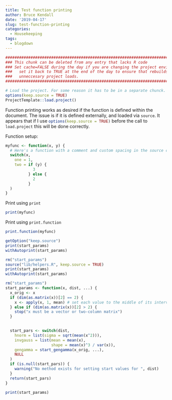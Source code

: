```yaml
---
title: Test function printing
author: Bruce Kendall
date: '2019-04-17'
slug: test-function-printing
categories:
  - Housekeeping
tags:
  - blogdown
---
```

```r
#######################################################################################
### This chunk can be deleted from any entry that lacks R code                      ###
### Set cache=FALSE during the day if you are changing the project environment;     ###
###   set it back to TRUE at the end of the day to ensure that rebuilds don't do    ###
###   unneccesary project loads.                                                    ###
#######################################################################################

# Load the project. For some reason it has to be in a separate chunck.
options(keep.source = TRUE) 
ProjectTemplate::load.project()
```
Function printing works as desired if the function is defined within the document. The issue is if it is defined externally, and loaded via `source`. It appears that if I use `options(keep.source = TRUE)`{.R} before the call to `load.project` this will be done correctly.

Function setup:
```r
myfunc <- function(x, y) {
  # Here's a function with a comment and custom spacing in the source code
  switch(x, 
    one = 1,
    two = if (y) {
            3
          } else {
            2
          }
  )
}
```

Print using `print`
```r
print(myfunc)
```

Print using `print.function`
```r
print.function(myfunc)
```

```r
getOption("keep.source")
print(start_params)
withAutoprint(start_params)
```

```r
rm("start_params")
source("lib/helpers.R", keep.source = TRUE)
print(start_params)
withAutoprint(start_params)
```

```r
rm("start_params")
start_params <- function(x, dist, ...) {
  x_orig <- x
  if (dim(as.matrix(x))[2] == 2) {
    x <- apply(x, 1, mean) # set each value to the middle of its interval
  } else if (dim(as.matrix(x))[2] > 2) {
    stop("x must be a vector or two-column matrix")
  }
  

  start_pars <- switch(dist,
    hnorm = list(sigma = sqrt(mean(x^2))),
    invgauss = list(mean = mean(x),
                    shape = mean(x)^3 / var(x)),
    gengamma = start_gengamma(x_orig, ...),
    NULL
  )
  if (is.null(start_pars)) {
    warning("No method exists for setting start values for ", dist)
  }
  return(start_pars)
}

print(start_params)
```
